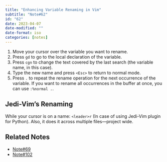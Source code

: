 ```yaml
---
title: "Enhancing Variable Renaming in Vim"
subtitle: "Note#62"
id: "62"
date: 2023-04-07
date-modified: ""
date-format: iso
categories: [notes]
---
```

1. Move your cursor over the variable you want to rename.
2. Press `gd` to go to the local declaration of the variable.
3. Press `cgn` to change the text covered by the last search (the variable name, in this case).
4. Type the new name and press `<Esc>` to return to normal mode.
5. Press `.` to repeat the rename operation for the next occurrence of the variable. If you want to rename all occurrences in the buffer at once, you can use `:%normal .`.

## Jedi-Vim's Renaming

While your cursor is on a name: `<leader>r` (In case of using Jedi-Vim plugin for Python). Also, it does it across multiple files—project wide.

## Related Notes

* [Note#69](/notes/69)
* [Note#102](/notes/102)
